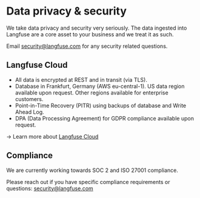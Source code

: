 # Data privacy & security

We take data privacy and security very seriously. The data ingested into Langfuse are a core asset to your business and we treat it as such.

Email security@langfuse.com for any security related questions.

## Langfuse Cloud

- All data is encrypted at REST and in transit (via TLS).
- Database in Frankfurt, Germany (AWS eu-central-1). US data region available upon request. Other regions available for enterprise customers.
- Point-in-Time Recovery (PITR) using backups of database and Write Ahead Log.
- DPA (Data Processing Agreement) for GDPR compliance available upon request.

→ Learn more about [Langfuse Cloud](/docs/deployment/cloud)

## Compliance

We are currently working towards SOC 2 and ISO 27001 compliance.

Please reach out if you have specific compliance requirements or questions: security@langfuse.com
